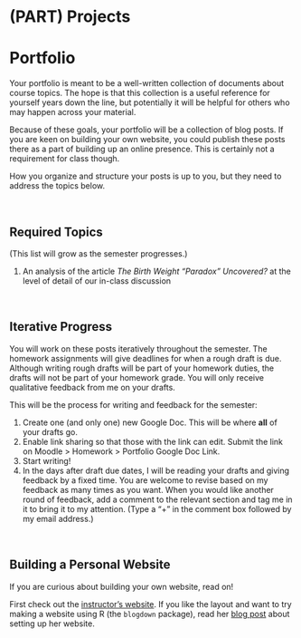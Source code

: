 # (PART) Projects {-}

# Portfolio {-}

Your portfolio is meant to be a well-written collection of documents about course topics. The hope is that this collection is a useful reference for yourself years down the line, but potentially it will be helpful for others who may happen across your material.

Because of these goals, your portfolio will be a collection of blog posts. If you are keen on building your own website, you could publish these posts there as a part of building up an online presence. This is certainly not a requirement for class though.

How you organize and structure your posts is up to you, but they need to address the topics below.

<br>

## Required Topics {-}

(This list will grow as the semester progresses.)

1. An analysis of the article *The Birth Weight "Paradox" Uncovered?* at the level of detail of our in-class discussion

<br>

## Iterative Progress {-}

You will work on these posts iteratively throughout the semester. The homework assignments will give deadlines for when a rough draft is due. Although writing rough drafts will be part of your homework duties, the drafts will not be part of your homework grade. You will only receive qualitative feedback from me on your drafts.

This will be the process for writing and feedback for the semester:

1. Create one (and only one) new Google Doc. This will be where **all** of your drafts go.
2. Enable link sharing so that those with the link can edit. Submit the link on Moodle > Homework > Portfolio Google Doc Link.
3. Start writing!
4. In the days after draft due dates, I will be reading your drafts and giving feedback by a fixed time. You are welcome to revise based on my feedback as many times as you want. When you would like another round of feedback, add a comment to the relevant section and tag me in it to bring it to my attention. (Type a "+" in the comment box followed by my email address.)

<br>

## Building a Personal Website {-}

If you are curious about building your own website, read on!

First check out the [instructor's website](https://lmyint.github.io/). If you like the layout and want to try making a website using R (the `blogdown` package), read her [blog post](https://lmyint.github.io/post/hugo-academic-tips/) about setting up her website.
